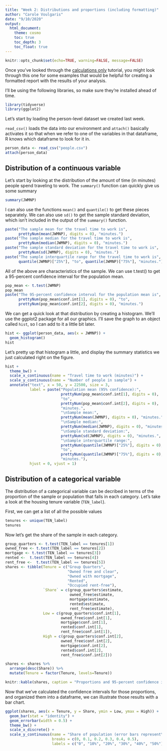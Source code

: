 ```yaml
---
title: "Week 2: Distributions and proportions (including formatting)"
author: "Carole Voulgaris"
date: "9/10/2020"
output: 
  html_document:
    theme: cosmo
    toc: true
    toc_depth: 3
    toc_float: true
---
```


```r
knitr::opts_chunk$set(echo=TRUE, warning=FALSE, message=FALSE)
```

Once you've looked through the [calculations only](https://ses-5215-f2020.github.io/tutorials/Week2--calculatoins-only){target="_blank"} tutorial, you might look through this one for some examples that would be helpful for creating a formatted report with the results of your analysis.

I'll be using the following libraries, so make sure they're installed ahead of time.

```r
library(tidyverse)
library(ggplot2)
```

Let's start by loading the person-level dataset we created last week.

`read_csv()` loads the data into our environment and `attach()` basically activates it so that when we refer to one of the variables in that dataframe, R knows which dataframe to look for it in.

```r
person_data <- read_csv("people.csv")
attach(person_data)
```

## Distribution of a continuous variable
Let's start by looking at the distribution of the amount of time (in minutes) people spend traveling to work. The `summary()` function can quickly give us some summary 

```r
summary(JWMNP)
```

I can also use the functions `mean()` and `quantile()` to get these pieces separately. We can also use `sd()` to get the sample standard deviation, which isn't included in the output of the `summary()` function.

```r
paste("The sample mean for the travel time to work is",
      prettyNum(mean(JWMNP), digits = 0), "minutes.")
paste("The sample median for the travel time to work is",
      prettyNum(median(JWMNP), digits = 0), "minutes.")
paste("The sample standard deviation for the travel time to work is",
      prettyNum(sd(JWMNP), digits = 0), "minutes.")
paste("The sample interquartile range for the travel time to work is",
      quantile(JWMNP)["25%"], "to", quantile(JWMNP)["75%"], "minutes.")
```

All of the above are characteristics of the sample. We can use t.test() to get a 95-percent confidence interval for the population mean.

```r
pop_mean <- t.test(JWMNP)
pop_mean
paste("The 95-percent confidence interval for the population mean is",
      prettyNum(pop_mean$conf.int[1], digits = 0), "to",
      prettyNum(pop_mean$conf.int[2], digits = 0), "minutes.")
```

We can get a quick look at that distribution by creating a histogram. We'll use the ggplot2 package for all our graphics. I'll save the graph to an object called `hist`, so I can add to it a little bit later.

```r
hist <- ggplot(person_data, aes(x = JWMNP)) +
  geom_histogram() 
hist
```

Let's pretty up that histogram a little, and display the summary statistics we just calculated right on the figure.

```r
hist + 
  theme_bw() +
  scale_x_continuous(name = "Travel time to work (minutes)") +
  scale_y_continuous(name = "Number of people in sample") +
  annotate("text", x = 50, y = 22500, size = 3, 
           label = paste("Population mean (95% confidence):",
                         prettyNum(pop_mean$conf.int[1], digits = 0),
                         "to",
                         prettyNum(pop_mean$conf.int[2], digits = 0),
                         "minutes.",
                         "\nSample mean:", 
                         prettyNum(mean(JWMNP), digits = 0), "minutes.",
                         "\nSample median:",
                         prettyNum(median(JWMNP), digits = 0), "minutes.",
                         "\nSample standard deviation:",
                         prettyNum(sd(JWMNP), digits = 0), "minutes.", 
                         "\nSample interquartile range:",
                         prettyNum(quantile(JWMNP)["25%"], digits = 0),
                         "to",
                         prettyNum(quantile(JWMNP)["75%"], digits = 0),
                         "minutes."),
           hjust = 0, vjust = 1) 
```

## Distribution of a categorical variable

The distribution of a categorical variable can be decribed in terms of the proportion of the sample or population that falls in each category. Let's take a look at the housing tenure variable (`TEN_label`).

First, we can get a list of all the possible values

```r
tenures <- unique(TEN_label)
tenures
```

Now let's get the share of the sample in each category.

``` r
group_quarters <- t.test(TEN_label == tenures[1])
owned_free <- t.test(TEN_label == tenures[2])
mortgage <- t.test(TEN_label == tenures[3])
rented <-  t.test(TEN_label == tenures[4])
rent_free <-  t.test(TEN_label == tenures[5])
shares <- tibble(Tenure = c("Group Quarters", 
                            "Owned free and clear", 
                            "Owned with mortgage",
                            "Rented",
                            "Occupied rent-free"),
                 `Share` = c(group_quarters$estimate, 
                             owned_free$estimate,
                             mortgage$estimate,
                             rented$estimate,
                             rent_free$estimate),
                 Low = c(group_quarters$conf.int[1],
                         owned_free$conf.int[1],
                         mortgage$conf.int[1],
                         rented$conf.int[1],
                         rent_free$conf.int[1]),
                 High = c(group_quarters$conf.int[2],
                         owned_free$conf.int[2],
                         mortgage$conf.int[2],
                         rented$conf.int[2],
                         rent_free$conf.int[2]))

shares <- shares %>%
  arrange(desc(Share)) %>%
  mutate(Tenure = factor(Tenure, levels=Tenure))

knitr::kable(shares, caption = "Proportions and 95-percent confidence intervals")
```

Now that we've calculated the confidence intervals for those proportions, and organized them into a dataframe, we can illustrate those results with a bar chart.

``` r
ggplot(shares, aes(x = Tenure, y = Share, ymin = Low, ymax = High)) +
  geom_bar(stat = "identity") +
  geom_errorbar(width = 0.5) +
  theme_bw() +
  scale_x_discrete() +
  scale_y_continuous(name = "Share of population (error bars represent\n 95-percent confidence interval)",
                     breaks = c(0, 0.1, 0.2, 0.3, 0.4, 0.5),
                     labels = c("0", "10%", "20%", "30%", "40%", "50%"))
```
